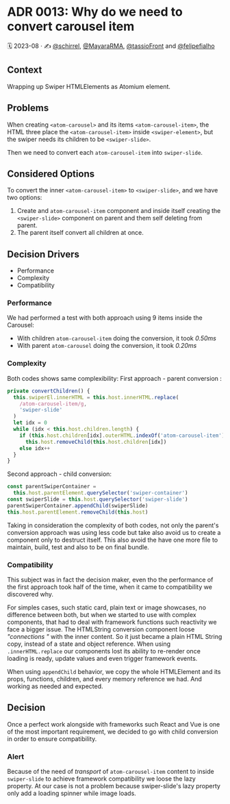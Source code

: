 
<Meta title="Docs/Architecture Decision Records/ADR 0013: Why do we need to convert carousel item" />

# ADR 0013: Why do we need to convert carousel item

🗓️ 2023-08 · ✍️ [@schirrel](https://github.com/schirrel), [@MayaraRMA](https://github.com/MayaraRMA), [@tassioFront](https://github.com/tassioFront) and [@felipefialho](https://twitter.com/felipefialho_)

## Context

Wrapping up Swiper HTMLElements as Atomium element.

## Problems

When creating `<atom-carousel>` and its items `<atom-carousel-item>`, the HTML three place the `<atom-carousel-item>` inside `<swiper-element>`, but the swiper needs its children to be `<swiper-slide>`.

Then we need to convert each `atom-carousel-item` into `swiper-slide`.

## Considered Options

To convert the inner `<atom-carousel-item>` to `<swiper-slide>`, and we have two options:

1. Create and `atom-carousel-item` component and inside itself creating the `<swiper-slide>` component on parent and them self deleting from parent.
2. The parent itself convert all children at once.

## Decision Drivers

* Performance
* Complexity
* Compatibility

### Performance

We had performed a test with both approach using 9 items inside the Carousel:

* With children `atom-carousel-item` doing the conversion, it took *0.50ms*
* With parent `atom-carousel` doing the conversion, it took *0.20ms*

### Complexity

Both codes shows same complexibility:
First approach - parent conversion :

```js
private convertChildren() {
  this.swiperEl.innerHTML = this.host.innerHTML.replace(
    /atom-carousel-item/g,
    'swiper-slide'
  )
  let idx = 0
  while (idx < this.host.children.length) {
    if (this.host.children[idx].outerHTML.indexOf('atom-carousel-item') > -1)
      this.host.removeChild(this.host.children[idx])
    else idx++
  }
}
```

Second approach - child conversion:

```js
const parentSwiperContainer =
  this.host.parentElement.querySelector('swiper-container')
const swiperSlide = this.host.querySelector('swiper-slide')
parentSwiperContainer.appendChild(swiperSlide)
this.host.parentElement.removeChild(this.host)
```

Taking in consideration the complexity of both codes, not only the parent's conversion approach was using less code but take also avoid us to create a component only to destruct itself. This also avoid the have one more file to maintain, build, test and also to be on final bundle.

### Compatibility

This subject was in fact the decision maker, even tho the performance of the first approach took half of the time, when it came to compatibility we discovered why.

For simples cases, such static card, plain text or image showcases, no difference between both, but when we started to use with complex components, that had to deal with framework functions such reactivity we face a bigger issue. The HTMLString conversion component loose *"connections "* with the inner content. So it just became a plain HTML String copy, instead of a state and object reference.
When using `.innerHTML.replace` our components lost its ability to re-render once loading is ready, update values and even trigger framework events.

When using `appendChild` behavior, we copy the whole HTMLElement and its props, functions, children, and every memory reference we had. And working as needed and expected.

## Decision

Once a perfect work alongside with frameworks such React and Vue is one of the most important requirement, we decided to go with child conversion in order to ensure compatibility.

### Alert

Because of the need of *transport* of `atom-carousel-item` content to inside `swiper-slide` to achieve framework compatibility we loose the lazy property. At our case is not a problem because swiper-slide's lazy property only add a loading spinner while image loads.
